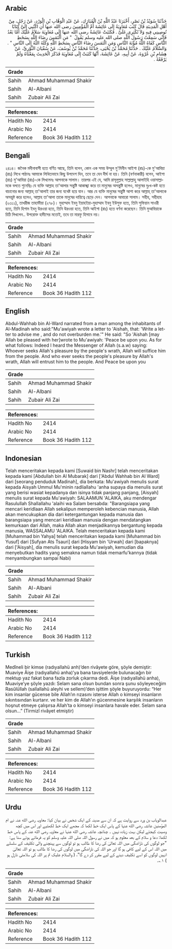 ## Arabic


<div dir="rtl" lang="ar" style={{fontSize:'larger',backgroundColor:'#f8f9fa',padding:20}}>
حَدَّثَنَا سُوَيْدُ بْنُ نَصْرٍ، أَخْبَرَنَا عَبْدُ اللَّهِ بْنُ الْمُبَارَكِ، عَنْ عَبْدِ الْوَهَّابِ بْنِ الْوَرْدِ، عَنْ رَجُلٍ، مِنْ أَهْلِ الْمَدِينَةِ قَالَ كَتَبَ مُعَاوِيَةُ إِلَى عَائِشَةَ أُمِّ الْمُؤْمِنِينَ رضى الله عنها أَنِ اكْتُبِي إِلَىَّ كِتَابًا تُوصِينِي فِيهِ وَلاَ تُكْثِرِي عَلَىَّ ‏.‏ فَكَتَبَتْ عَائِشَةُ رضى الله عنها إِلَى مُعَاوِيَةَ سَلاَمٌ عَلَيْكَ أَمَّا بَعْدُ فَإِنِّي سَمِعْتُ رَسُولَ اللَّهِ صلى الله عليه وسلم يَقُولُ ‏ "‏ مَنِ الْتَمَسَ رِضَاءَ اللَّهِ بِسَخَطِ النَّاسِ كَفَاهُ اللَّهُ مُؤْنَةَ النَّاسِ وَمَنِ الْتَمَسَ رِضَاءَ النَّاسِ بِسَخَطِ اللَّهِ وَكَلَهُ اللَّهُ إِلَى النَّاسِ ‏"‏ ‏.‏ وَالسَّلاَمُ عَلَيْكَ ‏.‏ حَدَّثَنَا مُحَمَّدُ بْنُ يَحْيَى، حَدَّثَنَا مُحَمَّدُ بْنُ يُوسُفَ، عَنْ سُفْيَانَ الثَّوْرِيِّ، عَنْ هِشَامِ بْنِ عُرْوَةَ، عَنْ أَبِيهِ، عَنْ عَائِشَةَ، أَنَّهَا كَتَبَتْ إِلَى مُعَاوِيَةَ فَذَكَرَ الْحَدِيثَ بِمَعْنَاهُ وَلَمْ يَرْفَعْهُ ‏.‏
</div>
<div style={{backgroundColor:'#f8f9fa',padding:20, marginBottom: 10}}><table> <thead> <tr> <th>Grade</th> <th></th> </tr> </thead> <tbody> <tr><td>Sahih</td><td>Ahmad Muhammad Shakir</td></tr><tr><td>Sahih</td><td>Al-Albani</td></tr><tr><td>Sahih</td><td>Zubair Ali Zai</td></tr></tbody></table><table> <thead> <tr> <th>References:</th> <th></th> </tr> </thead> <tbody><tr><td>Hadith No</td><td>2414</td></tr><tr><td>Arabic No</td><td>2414</td></tr><tr><td>Reference</td><td>Book 36 Hadith 112</td></tr></tbody></table></div>

## Bengali


<div dir="ltr" lang="bn" style={{fontSize:'larger',backgroundColor:'#f8f9fa',padding:20}}>
২৪১৪। জনৈক মদীনাবাসী হতে বর্ণিত আছে, তিনি বলেন, কোন এক সময় উম্মুল মু'মিনীন আইশা (রাঃ)-কে মু'আবিয়া (রাঃ) লিখে পাঠানঃ আমাকে লিখিতভাবে কিছু উপদেশ দিন, তবে তা যেন দীর্ঘ না হয়। তিনি (বর্ণনাকারী) বলেন, আইশা (রাঃ) মু'আবিয়া (রাঃ)-কে লিখলেনঃ আপনাকে সালাম। তারপর এই যে, আমি রাসূলুল্লাহ সাল্লাল্লাহু আলাইহি ওয়াসাল্লামকে বলতে শুনেছিঃ যে ব্যক্তি আল্লাহ তা'আলার সন্তুষ্টি আকাঙ্খা করে তা মানুষের অসন্তুষ্টি হলেও, মানুষের দুঃখ-কষ্ট হতে বাচানোর জন্য আল্লাহ্ তা'আলাই তার জন্য যথেষ্ট হয়ে যান। আর যে ব্যক্তি মানুষের সন্তুষ্টি আশা করে আল্লাহ্ তা'আলাকে অসন্তুষ্ট করে হলেও, আল্লাহ তা'আলা তাকে মানুষের দায়িত্বে ছেড়ে দেন। আপনাকে আবারো সালাম। সহীহ, সহীহাহ (২৩১১), তাখরীজ তাহাভীয়া (২৭৮)। মুহাম্মাদ ইবনু ইয়াহইয়া-মুহাম্মাদ ইবনু ইউসুফ হতে, তিনি সুফিয়ান সাওরী হতে, তিনি হিশাম ইবনু উরওয়া হতে, তিনি উরওয়া হতে, তিনি আইশা (রাঃ) হতে বর্ণনা করেছেন। তিনি মুআবিয়াকে চিঠি লিখলেন.. উপরোক্ত হাদীসের মতোই, তবে তা মারফু হিসাবে নয়।
</div>
<div style={{backgroundColor:'#f8f9fa',padding:20, marginBottom: 10}}><table> <thead> <tr> <th>Grade</th> <th></th> </tr> </thead> <tbody> <tr><td>Sahih</td><td>Ahmad Muhammad Shakir</td></tr><tr><td>Sahih</td><td>Al-Albani</td></tr><tr><td>Sahih</td><td>Zubair Ali Zai</td></tr></tbody></table><table> <thead> <tr> <th>References:</th> <th></th> </tr> </thead> <tbody><tr><td>Hadith No</td><td>2414</td></tr><tr><td>Arabic No</td><td>2414</td></tr><tr><td>Reference</td><td>Book 36 Hadith 112</td></tr></tbody></table></div>

## English


<div dir="ltr" lang="en" style={{fontSize:'larger',backgroundColor:'#f8f9fa',padding:20}}>
Abdul-Wahhab bin Al-Ward narrated from a man among the inhabitants of Al-Madinah who said:"Mu'awiyah wrote a letter to 'Aishah, that: 'Write a letter to advise me , and do not overburden me.'" He said: "So 'Aishah [may Allah be pleased with her]wrote to Mu'awiyah: 'Peace be upon you. As for what follows: Indeed I heard the Messenger of Allah (s.a.w) saying: Whoever seeks Allah's pleasure by the people's wrath, Allah will suffice him from the people. And who ever seeks the people's pleasure by Allah's wrath, Allah will entrust him to the people. And Peace be upon you
</div>
<div style={{backgroundColor:'#f8f9fa',padding:20, marginBottom: 10}}><table> <thead> <tr> <th>Grade</th> <th></th> </tr> </thead> <tbody> <tr><td>Sahih</td><td>Ahmad Muhammad Shakir</td></tr><tr><td>Sahih</td><td>Al-Albani</td></tr><tr><td>Sahih</td><td>Zubair Ali Zai</td></tr></tbody></table><table> <thead> <tr> <th>References:</th> <th></th> </tr> </thead> <tbody><tr><td>Hadith No</td><td>2414</td></tr><tr><td>Arabic No</td><td>2414</td></tr><tr><td>Reference</td><td>Book 36 Hadith 112</td></tr></tbody></table></div>

## Indonesian


<div dir="ltr" lang="id" style={{fontSize:'larger',backgroundColor:'#f8f9fa',padding:20}}>
Telah menceritakan kepada kami [Suwaid bin Nashr] telah menceritakan kepada kami [Abdullah bin Al Mubarak] dari ['Abdul Wahhab bin Al Ward] dari [seorang penduduk Madinah], dia berkata: Mu'awiyah menulis surat kepada Aisyah Ummul Mu'minin radliallahu 'anha supaya dia menulis surat yang berisi wasiat kepadanya dan isinya tidak panjang panjang, [Aisyah] menulis surat kepada Mu'awiyah: SALAAMUN 'ALAIKA, aku mendengar Rasulullah Shallallahu 'alaihi wa Salam bersabda: "Barangsiapa yang mencari keridlaan Allah sekalipun memperoleh kebencian manusia, Allah akan mencukupkan dia dari ketergantungan kepada manusia dan barangsiapa yang mencari keridlaan manusia dengan mendatangkan kemurkaan dari Allah, maka Allah akan menjadikannya bergantung kepada manusia, WASSALAMU 'ALAIKA. Telah menceritakan kepada kami [Muhammad bin Yahya] telah menceritakan kepada kami [Muhammad bin Yusuf] dari [Sufyan Ats Tsauri] dari [Hisyam bin 'Urwah] dari [bapaknya] dari ['Aisyah], dia menulis surat kepada Mu'awiyah, kemudian dia menyebutkan hadits yang semakna namun tidak memarfu'kannya (tidak menyambungkan sampai Nabi)
</div>
<div style={{backgroundColor:'#f8f9fa',padding:20, marginBottom: 10}}><table> <thead> <tr> <th>Grade</th> <th></th> </tr> </thead> <tbody> <tr><td>Sahih</td><td>Ahmad Muhammad Shakir</td></tr><tr><td>Sahih</td><td>Al-Albani</td></tr><tr><td>Sahih</td><td>Zubair Ali Zai</td></tr></tbody></table><table> <thead> <tr> <th>References:</th> <th></th> </tr> </thead> <tbody><tr><td>Hadith No</td><td>2414</td></tr><tr><td>Arabic No</td><td>2414</td></tr><tr><td>Reference</td><td>Book 36 Hadith 112</td></tr></tbody></table></div>

## Turkish


<div dir="ltr" lang="tr" style={{fontSize:'larger',backgroundColor:'#f8f9fa',padding:20}}>
Medîneli bir kimse (radıyallahü anh)’den rivâyete göre, şöyle demiştir: Muaviye Âişe (radıyallahü anha)’ya bana tavsiyelerde bulunacağın bir mektup yaz fakat bana fazla zorluk çıkarma dedi. Âişe (radıyallahü anha), Muaviye’ye şöyle yazdı: Selam sana olsun bundan sonra şunu söyleyeceğim Rasûlüllah (sallallahü aleyhi ve sellem)’den işittim şöyle buyuruyordu: “Her kim insanlar gücense bile Allah’ın rızasını isterse Allah o kimseyi insanların sıkıntısından kurtarır. ve her kim de Allah’ın gücenmesine karşılık insanların hoşnut etmeye çalışırsa Allah’ta o kimseyi insanlara havale eder. Selam sana olsun…” (Tirmizî rivâyet etmiştir)
</div>
<div style={{backgroundColor:'#f8f9fa',padding:20, marginBottom: 10}}><table> <thead> <tr> <th>Grade</th> <th></th> </tr> </thead> <tbody> <tr><td>Sahih</td><td>Ahmad Muhammad Shakir</td></tr><tr><td>Sahih</td><td>Al-Albani</td></tr><tr><td>Sahih</td><td>Zubair Ali Zai</td></tr></tbody></table><table> <thead> <tr> <th>References:</th> <th></th> </tr> </thead> <tbody><tr><td>Hadith No</td><td>2414</td></tr><tr><td>Arabic No</td><td>2414</td></tr><tr><td>Reference</td><td>Book 36 Hadith 112</td></tr></tbody></table></div>

## Urdu


<div dir="rtl" lang="ur" style={{fontSize:'larger',backgroundColor:'#f8f9fa',padding:20}}>
عبدالوہاب بن ورد سے روایت ہے کہ ان سے مدینہ کے ایک شخص نے بیان کیا: معاویہ رضی الله عنہ نے ام المؤمنین عائشہ رضی الله عنہا کے پاس ایک خط لکھا کہ مجھے ایک خط لکھئیے اور اس میں کچھ وصیت کیجئے لیكن ‌بہت ‌زیادہ ‌نہیں ۔ چنانچہ عائشہ رضی الله عنہا نے معاویہ رضی الله عنہ کے پاس خط لکھا: دعا و سلام کے بعد معلوم ہو کہ میں نے رسول اللہ صلی اللہ علیہ وسلم کو یہ فرماتے ہوئے سنا ہے: ”جو لوگوں کی ناراضگی میں اللہ تعالیٰ کی رضا کا طالب ہو تو لوگوں سے پہنچنے والی تکلیف کے سلسلے میں اللہ اس کے لیے کافی ہو گا اور جو اللہ کی ناراضگی میں لوگوں کی رضا کا طالب ہو تو اللہ تعالیٰ انہیں لوگوں کو اسے تکلیف دینے کے لیے مقرر کر دے گا“، ( والسلام علیک تم پر اللہ کی سلامتی نازل ہو ) ۱؎۔
</div>
<div style={{backgroundColor:'#f8f9fa',padding:20, marginBottom: 10}}><table> <thead> <tr> <th>Grade</th> <th></th> </tr> </thead> <tbody> <tr><td>Sahih</td><td>Ahmad Muhammad Shakir</td></tr><tr><td>Sahih</td><td>Al-Albani</td></tr><tr><td>Sahih</td><td>Zubair Ali Zai</td></tr></tbody></table><table> <thead> <tr> <th>References:</th> <th></th> </tr> </thead> <tbody><tr><td>Hadith No</td><td>2414</td></tr><tr><td>Arabic No</td><td>2414</td></tr><tr><td>Reference</td><td>Book 36 Hadith 112</td></tr></tbody></table></div>